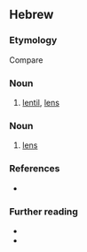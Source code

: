 ==Hebrew==

===Etymology===
{{HE root|עדשׁ}}
Compare {{cog|ar|عَدَس}}

===Noun===
{{he-noun|wv=עֲדָשָׁה|tr=adashá|g=f|pl=עֲדָשִׁים|cons=עַדְשַׁת}}

# [[lentil]], [[lens]]

===Noun===
{{he-noun|wv=עֲדָשָׁה|tr=adashá|g=f|pl=עֲדָשׁוֹת|cons=עַדְשַׁת}}

# {{lb|he|optics}} [[lens]]

===References===
* {{R:Hebrew Terms Database}}

===Further reading===
* {{pedia|lang=he}}
* {{pedia|lang=he|עדשה תרבותית}}